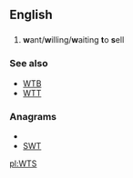 ==English==
==={{initialism}}===
{{en-initialism}}
#{{Internet slang}} '''w'''ant/'''w'''illing/'''w'''aiting '''t'''o '''s'''ell

===See also===
*[[WTB]]
*[[WTT]]

===Anagrams===
* {{alphagram|stw}}
* [[SWT#English|SWT]]


[[pl:WTS]]